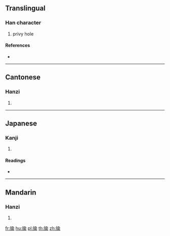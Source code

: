 ==Translingual==

===Han character===
{{Han char|rn=91|rad=片|as=09|sn=13|four=28221|canj=LLOMN,LNOMN}}

# privy hole

====References====
* {{Han ref|kx=0693.450|dkj=19868|dj=1107.100|hdz=32018.060|uh=724F|ud=29263|bh=DEA4|bd=56996}}

----

==Cantonese==

===Hanzi===
{{yue-hanzi|jyut=jyu4|y=yu4}}

# {{defn|lang=yue|sort=片09}}

----

==Japanese==

===Kanji===
{{ja-kanji|grade=|rs=片09}}

# {{defn|lang=ja|sort=片09}}

====Readings====
* {{ja-readings|on=[[ちゅ]] (chu), [[じゅ]] (ju), [[ゆ]] (yu), [[しゅ]] (shu)|kun=}}

----

==Mandarin==

===Hanzi===
{{cmn-hanzi|pin=[[tóu]] ([[tou2]]), [[yú]] ([[yu2]]), [[zhù]] ([[zhu4]])|wg=t'ou<sup>2</sup>, yü<sup>2</sup>, chu<sup>4</sup>}}

# {{defn|lang=cmn|sort=片09}}

[[fr:牏]]
[[hu:牏]]
[[pl:牏]]
[[th:牏]]
[[zh:牏]]